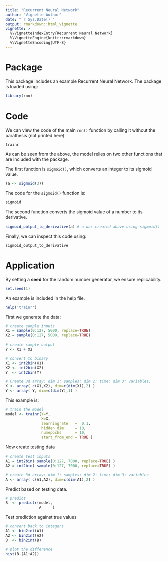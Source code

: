 ```yaml
---
title: "Recurrent Neural Network"
author: "Vignette Author"
date: "`r Sys.Date()`"
output: rmarkdown::html_vignette
vignette: >
  %\VignetteIndexEntry{Recurrent Neural Network}
  %\VignetteEngine{knitr::rmarkdown}
  %\VignetteEncoding{UTF-8}
---
```


# Package

This package includes an example Recurrent Neural Network.
The package is loaded using:

```r
library(rnn)
```

# Code

We can view the code of the main `rnn()` function by calling it without the parathesis (not printed here).

```r
trainr
```

As can be seen from the above, the model relies on two other functions that are included with the package.

The first function is `sigmoid()`, which converts an integer to its sigmoid value.

```r
(a <- sigmoid(3))
```

The code for the `sigmoid()` function is:

```r
sigmoid
```

The second function converts the sigmoid value of a number to its derivative.

```r
sigmoid_output_to_derivative(a) # a was created above using sigmoid()
```

Finally, we can inspect this code using:

```r
sigmoid_output_to_derivative
```

# Application

By setting a **seed** for the random number generator, we ensure replicability.

```r
set.seed(1)
```

An example is included in the help file.

```r
help('trainr')
```

First we generate the data:

```r
# create sample inputs
X1 = sample(0:127, 5000, replace=TRUE)
X2 = sample(0:127, 5000, replace=TRUE)

# create sample output
Y <- X1 + X2

# convert to binary
X1 <- int2bin(X1)
X2 <- int2bin(X2)
Y  <- int2bin(Y)

# Create 3d array: dim 1: samples; dim 2: time; dim 3: variables.
X <- array( c(X1,X2), dim=c(dim(X1),2) )
Y <- array( Y, dim=c(dim(Y),1) ) 
```

This example is:

```r
# train the model
model <- trainr(Y=Y,
                X=X,
                learningrate   =  0.1,
                hidden_dim     = 10,
                numepochs      = 10,
                start_from_end = TRUE )
```

Now create testing data

```r
# create test inputs
A1 = int2bin( sample(0:127, 7000, replace=TRUE) )
A2 = int2bin( sample(0:127, 7000, replace=TRUE) )

# create 3d array: dim 1: samples; dim 2: time; dim 3: variables
A <- array( c(A1,A2), dim=c(dim(A1),2) )
```

Predict based on testing data.

```r
# predict
B  <- predictr(model,
               A     )
```

Test prediction against true values

```r
# convert back to integers
A1 <- bin2int(A1)
A2 <- bin2int(A2)
B  <- bin2int(B)

# plot the difference
hist(B-(A1+A2))
```
